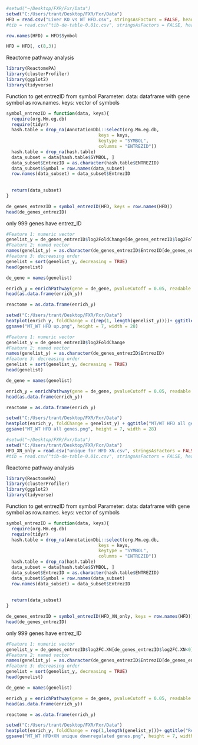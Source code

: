 ```r
#setwd("~/Desktop/FXR/Fxr/Data")
setwd("C:/Users/trant/Desktop/FXR/Fxr/Data")
HFD = read.csv("Liver KO vs WT HFD.csv", stringsAsFactors = FALSE, header = TRUE)
#tib = read.csv("tib-de-table-0.01c.csv", stringsAsFactors = FALSE, header = TRUE)
```

```r
row.names(HFD) = HFD$Symbol
```




```r
HFD = HFD[, c(8,3)]
```


Reactome pathway analysis

```r
library(ReactomePA)
library(clusterProfiler)
library(ggplot2)
library(tidyverse)
```

Function to get entrezID from symbol
Parameter:
  data: dataframe with gene symbol as row.names.
  keys: vector of symbols
```r
symbol_entrezID = function(data, keys){
  require(org.Mm.eg.db)
  require(tidyr)
  hash.table = drop_na(AnnotationDbi::select(org.Mm.eg.db,
                                   keys = keys,
                                   keytype = "SYMBOL",
                                   columns = "ENTREZID"))
  hash.table = drop_na(hash.table)
  data_subset = data[hash.table$SYMBOL, ]
  data_subset$EntrezID = as.character(hash.table$ENTREZID)
  data_subset$Symbol = row.names(data_subset)
  row.names(data_subset) = data_subset$EntrezID
  
  
  return(data_subset)
}
```

```r
de_genes_entrezID = symbol_entrezID(HFD, keys = row.names(HFD))
head(de_genes_entrezID)
```


only 999 genes have entrez_ID



```r
#Feature 1: numeric vector
genelist_y = de_genes_entrezID$log2FoldChange[de_genes_entrezID$log2FoldChange>0]
#Feature 2: named vector
names(genelist_y) = as.character(de_genes_entrezID$EntrezID[de_genes_entrezID$log2FoldChange>0])
#feature 3: decreasing order
genelist = sort(genelist_y, decreasing = TRUE)
head(genelist)
```


```r
de_gene = names(genelist)
```

```r
enrich_y = enrichPathway(gene = de_gene, pvalueCutoff = 0.05, readable = T, organism = "mouse")
head(as.data.frame(enrich_y))
```


```r
reactome = as.data.frame(enrich_y)
```

```r
setwd("C:/Users/trant/Desktop/FXR/Fxr/Data")
heatplot(enrich_y, foldChange = c(rep(1, length(genelist_y))))+ ggtitle("MT/WT HFD only upregulated genes")
ggsave("MT_WT HFD up.png", height = 7, width = 28)
```

```r
#Feature 1: numeric vector
genelist_y = de_genes_entrezID$log2FoldChange
#Feature 2: named vector
names(genelist_y) = as.character(de_genes_entrezID$EntrezID)
#feature 3: decreasing order
genelist = sort(genelist_y, decreasing = TRUE)
head(genelist)
```


```r
de_gene = names(genelist)
```

```r
enrich_y = enrichPathway(gene = de_gene, pvalueCutoff = 0.05, readable = T, organism = "mouse")
head(as.data.frame(enrich_y))
```


```r
reactome = as.data.frame(enrich_y)
```

```r
setwd("C:/Users/trant/Desktop/FXR/Fxr/Data")
heatplot(enrich_y, foldChange = genelist_y) + ggtitle("MT/WT HFD all genes") + scale_fill_distiller(type = "div", palette = "RdBu", direction = -1)
ggsave("MT_WT HFD all genes.png", height = 7, width = 28)
```


```r
#setwd("~/Desktop/FXR/Fxr/Data")
setwd("C:/Users/trant/Desktop/FXR/Fxr/Data")
HFD_XN_only = read.csv("unique for HFD XN.csv", stringsAsFactors = FALSE, header = TRUE, row.names = 1)
#tib = read.csv("tib-de-table-0.01c.csv", stringsAsFactors = FALSE, header = TRUE)
```


Reactome pathway analysis

```r
library(ReactomePA)
library(clusterProfiler)
library(ggplot2)
library(tidyverse)
```

Function to get entrezID from symbol
Parameter:
  data: dataframe with gene symbol as row.names.
  keys: vector of symbols
```r
symbol_entrezID = function(data, keys){
  require(org.Mm.eg.db)
  require(tidyr)
  hash.table = drop_na(AnnotationDbi::select(org.Mm.eg.db,
                                   keys = keys,
                                   keytype = "SYMBOL",
                                   columns = "ENTREZID"))
  hash.table = drop_na(hash.table)
  data_subset = data[hash.table$SYMBOL, ]
  data_subset$EntrezID = as.character(hash.table$ENTREZID)
  data_subset$Symbol = row.names(data_subset)
  row.names(data_subset) = data_subset$EntrezID
  
  
  return(data_subset)
}
```

```r
de_genes_entrezID = symbol_entrezID(HFD_XN_only, keys = row.names(HFD))
head(de_genes_entrezID)
```


only 999 genes have entrez_ID



```r
#Feature 1: numeric vector
genelist_y = de_genes_entrezID$log2FC.XN[de_genes_entrezID$log2FC.XN<0]
#Feature 2: named vector
names(genelist_y) = as.character(de_genes_entrezID$EntrezID[de_genes_entrezID$log2FC.XN<0])
#feature 3: decreasing order
genelist = sort(genelist_y, decreasing = TRUE)
head(genelist)
```


```r
de_gene = names(genelist)
```

```r
enrich_y = enrichPathway(gene = de_gene, pvalueCutoff = 0.05, readable = T, organism = "mouse")
head(as.data.frame(enrich_y))
```


```r
reactome = as.data.frame(enrich_y)
```

```r
setwd("C:/Users/trant/Desktop/FXR/Fxr/Data")
heatplot(enrich_y, foldChange = rep(1,length(genelist_y)))+ ggtitle("Reactome plot of downregulated genes (MT/WT) present only in the HFD+XN group") + scale_fill_distiller(type = "div", palette = "RdBu", direction = -1)
ggsave("MT_WT HFD+XN unique downregulated genes.png", height = 7, width = 28)
```

